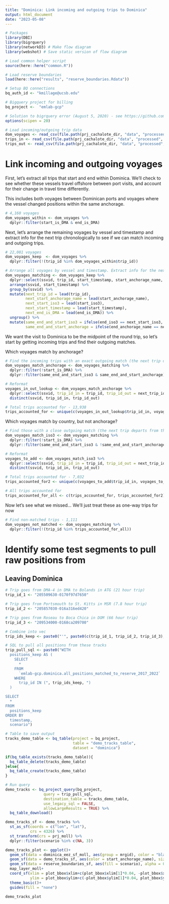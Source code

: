 ```yaml
---
title: "Dominica: Link incoming and outgoing trips to Dominica"
output: html_document
date: "2023-05-08"
---
```


```r
# Packages
library(DBI)
library(bigrquery)
library(networkD3) # Make flow diagram
library(webshot) # Save static version of flow diagram

# Load common helper script
source(here::here("common.R"))

# Load reserve boundaries
load(here::here("results", "reserve_boundaries.Rdata"))

# Setup BQ connections
bq_auth_id <- "kmillage@ucsb.edu"

# Bigquery project for billing
bq_project <-  "emlab-gcp"

# Solution to bigrquery error (August 5, 2020) - see https://github.com/r-dbi/bigrquery/issues/395 for details
options(scipen = 20)

# Load incoming/outgoing trip data
dom_voyages <- read_csv(file.path(prj_cachalote_dir, "data", "processed", "dominica_voyages_gfw_2017_2022.csv")) # All voyages - 26,241
trips_in <- read_csv(file.path(prj_cachalote_dir, "data", "processed", "trips_in_summary_table.csv"))
trips_out <- read_csv(file.path(prj_cachalote_dir, "data", "processed", "trips_out_summary_table.csv"))
```

# Link incoming and outgoing voyages

First, let's extract all trips that start and end within Dominica. We'll check to see whether these vessels travel offshore between port visits, and account for their change in travel time differently. 

This includes both voyages between Dominican ports and voyages where the vessel changed positions within the same anchorage. 

```r
# 4,160 voyages
dom_voyages_within <- dom_voyages %>%
  dplyr::filter(start_is_DMA & end_is_DMA)
```

Next, let's arrange the remaining voyages by vessel and timestamp and extract info for the next trip chronologically to see if we can match incoming and outgoing trips. 

```r
# 22,081 voyages
dom_voyages_keep  <- dom_voyages %>%
  dplyr::filter(!(trip_id %in% dom_voyages_within$trip_id))

# Arrange all voyages by vessel and timestamp. Extract info for the next trip, chronologically and compare for end/start matches. 
dom_voyages_matching <- dom_voyages_keep %>%
  dplyr::select(ssvid, trip_id, start_timestamp, start_anchorage_name, start_iso3, start_is_DMA, end_timestamp, end_anchorage_name, end_iso3, end_is_DMA) %>%
  arrange(ssvid, start_timestamp) %>%
  group_by(ssvid) %>%
  mutate(next_trip_id = lead(trip_id),
         next_start_anchorage_name = lead(start_anchorage_name),
         next_start_iso3 = lead(start_iso3),
         next_start_timestamp = lead(start_timestamp),
         next_end_is_DMA = lead(end_is_DMA)) %>%
  ungroup() %>%
  mutate(same_end_and_start_iso3 = ifelse(end_iso3 == next_start_iso3, T, F),
         same_end_and_start_anchorage = ifelse(end_anchorage_name == next_start_anchorage_name, T, F))
```

We want the visit to Dominica to be the midpoint of the round trip, so let's start by getting incoming trips and find their outgoing matches. 

Which voyages match by anchorage? 

```r
# Find the incoming trips with an exact outgoing match (the next trip departs from the same port) 
dom_voyages_match_anchorage <- dom_voyages_matching %>%
  dplyr::filter(!start_is_DMA) %>%
  dplyr::filter(same_end_and_start_iso3 & same_end_and_start_anchorage)

# Reformat
voyages_in_out_lookup <- dom_voyages_match_anchorage %>%
  dplyr::select(ssvid, trip_id_in = trip_id, trip_id_out = next_trip_id) %>%
  distinct(ssvid, trip_id_in, trip_id_out)

# Total trips accounted for - 13,938
trips_accounted_for <- unique(c(voyages_in_out_lookup$trip_id_in, voyages_in_out_lookup$trip_id_out))
```

Which voyages match by country, but not anchorage? 

```r
# Find those with a close outgoing match (the next trip departs from the same country)
dom_voyages_match_iso3 <- dom_voyages_matching %>%
  dplyr::filter(!start_is_DMA) %>%
  dplyr::filter(same_end_and_start_iso3 & !same_end_and_start_anchorage)

# Reformat
voyages_to_add <- dom_voyages_match_iso3 %>%
  dplyr::select(ssvid, trip_id_in = trip_id, trip_id_out = next_trip_id) %>%
  distinct(ssvid, trip_id_in, trip_id_out)

# Total trips accounted for - 7,032
trips_accounted_for2 <- unique(c(voyages_to_add$trip_id_in, voyages_to_add$trip_id_out))
```

```r
# All trips accounted for
trips_accounted_for_all <- c(trips_accounted_for, trips_accounted_for2)
```

Now let's see what we missed... We'll just treat these as one-way trips for now

```r
# Find non-matched trips - 1,111
dom_voyages_not_matched <- dom_voyages_matching %>%
  dplyr::filter(!(trip_id %in% trips_accounted_for_all))
```

# Identify some test segments to pull raw positions from

## Leaving Dominica

```r
# Trip goes from DMA-4 in DMA to Bolands in ATG (21 hour trip)
trip_id_1 <- "205509630-0170f97d7650"

# Trip goes from Portsmouth to St. Kitts in MSR (7.8 hour trip)
trip_id_2 <- "205857030-016a316ed420"

# Trip goes from Roseau to Boca Chica in DOM (66 hour trip)
trip_id_3 <- "209534000-0168ca209700"

# Combine into vec
trip_ids_keep <- paste0("'", paste0(c(trip_id_1, trip_id_2, trip_id_3), collapse = "','"), "'")

# SQL to pull all positions from these tracks
trip_pull_sql <- paste0("WITH
  positions_keep AS (
    SELECT
      *
    FROM
      `emlab-gcp.dominica.all_positions_matched_to_reserve_2017_2022`
    WHERE
      trip_id IN (", trip_ids_keep, ")
  )

SELECT
  *
FROM
  positions_keep
ORDER BY
  timestamp,
  scenario")
```

```r
# Table to save output
tracks_demo_table <- bq_table(project = bq_project,
                              table = "demo_tracks_table",
                              dataset = "dominica")

if(bq_table_exists(tracks_demo_table)){
  bq_table_delete(tracks_demo_table)
}else{
  bq_table_create(tracks_demo_table)
}

# Run query
demo_tracks <- bq_project_query(bq_project,
                 query = trip_pull_sql,
                 destination_table = tracks_demo_table,
                 use_legacy_sql = FALSE,
                 allowLargeResults = TRUE) %>%
  bq_table_download()
```

```r
demo_tracks_sf <- demo_tracks %>%
  st_as_sf(coords = c("lon", "lat"),
           crs = 4326) %>%
  st_transform(crs = prj_moll) %>%
  dplyr::filter(scenario %in% c(NA, 3))

demo_tracks_plot <- ggplot()+
  geom_sf(data = dominica_eez_sf_moll, aes(group = mrgid), color = "black", fill = "grey", size = 0.2)+
  geom_sf(data = demo_tracks_sf, aes(color = start_anchorage_name), size = 1)+
  geom_sf(data = reserve_boundaries_sf, aes(fill = scenario), alpha = 0.3)+
  map_layer_moll+
  coord_sf(xlim = plot_bbox$xlim+c(plot_bbox$xlim[1]*0.04, -plot_bbox$xlim[2]*0.04), 
           ylim = plot_bbox$ylim+c(-plot_bbox$ylim[1]*0.04, plot_bbox$ylim[2]*0.04))+
  theme_basic()+
  guides(fill = "none")

demo_tracks_plot
```
